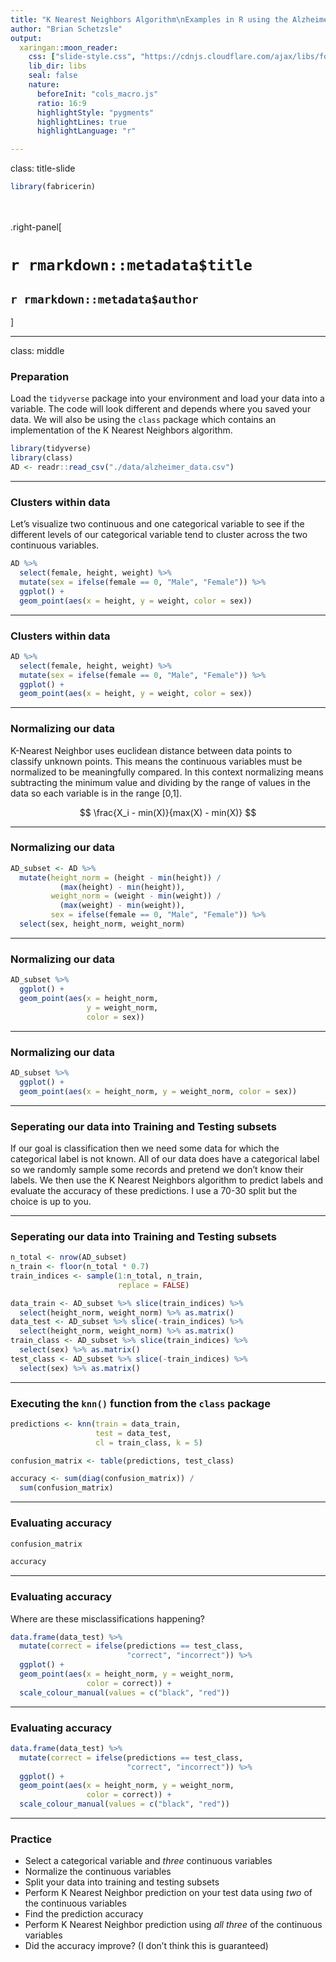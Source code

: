 ```yaml
---
title: "K Nearest Neighbors Algorithm\nExamples in R using the Alzheimer's Data"
author: "Brian Schetzsle"
output: 
  xaringan::moon_reader:
    css: ["slide-style.css", "https://cdnjs.cloudflare.com/ajax/libs/font-awesome/5.15.3/css/all.min.css"]
    lib_dir: libs
    seal: false
    nature:
      beforeInit: "cols_macro.js"
      ratio: 16:9
      highlightStyle: "pygments"
      highlightLines: true
      highlightLanguage: "r"

---
```


class: title-slide

```r
library(fabricerin)
```

<br>
<br>
.right-panel[ 

# `r rmarkdown::metadata$title`
## `r rmarkdown::metadata$author`

]

---

class: middle

### Preparation

Load the `tidyverse` package into your environment and load your data into a variable. The code will look different and depends where you saved your data. We will also be using the `class` package which contains an implementation of the K Nearest Neighbors algorithm.


```r
library(tidyverse)
library(class)
AD <- readr::read_csv("./data/alzheimer_data.csv")
```

---

### Clusters within data

Let's visualize two continuous and one categorical variable to see if the different levels of our categorical variable tend to cluster across the two continuous variables.

```r
AD %>% 
  select(female, height, weight) %>% 
  mutate(sex = ifelse(female == 0, "Male", "Female")) %>% 
  ggplot() +
  geom_point(aes(x = height, y = weight, color = sex))
```

---

### Clusters within data

```r
AD %>% 
  select(female, height, weight) %>% 
  mutate(sex = ifelse(female == 0, "Male", "Female")) %>% 
  ggplot() +
  geom_point(aes(x = height, y = weight, color = sex))
```

---

### Normalizing our data

K-Nearest Neighbor uses euclidean distance between data points to classify unknown points. This means the continuous variables must be normalized to be meaningfully compared. In this context normalizing means subtracting the minimum value and dividing by the range of values in the data so each variable is in the range [0,1].

$$
\frac{X_i - min(X)}{max(X) - min(X)}
$$

---

### Normalizing our data

```r
AD_subset <- AD %>% 
  mutate(height_norm = (height - min(height)) / 
           (max(height) - min(height)),
         weight_norm = (weight - min(weight)) / 
           (max(weight) - min(weight)),
         sex = ifelse(female == 0, "Male", "Female")) %>% 
  select(sex, height_norm, weight_norm)
```

---

### Normalizing our data

```r
AD_subset %>% 
  ggplot() +
  geom_point(aes(x = height_norm, 
                 y = weight_norm, 
                 color = sex))
```

---

### Normalizing our data

```r
AD_subset %>% 
  ggplot() +
  geom_point(aes(x = height_norm, y = weight_norm, color = sex))
```

---

### Seperating our data into Training and Testing subsets

If our goal is classification then we need some data for which the categorical label is not known. All of our data does have a categorical label so we randomly sample some records and pretend we don't know their labels. We then use the K Nearest Neighbors algorithm to predict labels and evaluate the accuracy of these predictions. I use a 70-30 split but the choice is up to you.

---

### Seperating our data into Training and Testing subsets

```r
n_total <- nrow(AD_subset)
n_train <- floor(n_total * 0.7)
train_indices <- sample(1:n_total, n_train, 
                        replace = FALSE)

data_train <- AD_subset %>% slice(train_indices) %>% 
  select(height_norm, weight_norm) %>% as.matrix()
data_test <- AD_subset %>% slice(-train_indices) %>% 
  select(height_norm, weight_norm) %>% as.matrix()
train_class <- AD_subset %>% slice(train_indices) %>% 
  select(sex) %>% as.matrix()
test_class <- AD_subset %>% slice(-train_indices) %>% 
  select(sex) %>% as.matrix()
```

---

### Executing the `knn()` function from the `class` package

```r
predictions <- knn(train = data_train, 
                   test = data_test, 
                   cl = train_class, k = 5)

confusion_matrix <- table(predictions, test_class)

accuracy <- sum(diag(confusion_matrix)) / 
  sum(confusion_matrix)
```

---

### Evaluating accuracy

```r
confusion_matrix

accuracy
```

---

### Evaluating accuracy

Where are these misclassifications happening?

```r
data.frame(data_test) %>% 
  mutate(correct = ifelse(predictions == test_class, 
                          "correct", "incorrect")) %>% 
  ggplot() +
  geom_point(aes(x = height_norm, y = weight_norm, 
                 color = correct)) +
  scale_colour_manual(values = c("black", "red"))
```

---

### Evaluating accuracy

```r
data.frame(data_test) %>% 
  mutate(correct = ifelse(predictions == test_class, 
                          "correct", "incorrect")) %>% 
  ggplot() +
  geom_point(aes(x = height_norm, y = weight_norm, 
                 color = correct)) +
  scale_colour_manual(values = c("black", "red"))
```

---

### Practice

- Select a categorical variable and *three* continuous variables
- Normalize the continuous variables
- Split your data into training and testing subsets
- Perform K Nearest Neighbor prediction on your test data using *two* of the continuous variables
- Find the prediction accuracy
- Perform K Nearest Neighbor prediction using *all three* of the continuous variables
- Did the accuracy improve? (I don't think this is guaranteed)